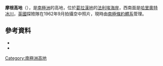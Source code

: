 {{coord|69|S|66|W|source:GNIS|display=title}}

'''摩根高地'''（{{lang-en|Morgan Upland}}），是[[南極洲|南極洲]]的高地，位於[[葛拉漢地|葛拉漢地]]的[[法利埃海岸|法利埃海岸]]，西南面是[[哈里奧特冰川|哈里奧特冰川]]，[[英國|英國]]探險隊在1962年9月拍攝空中照片，現時由[[南極條約體系|南極條約體系]]管理。

==參考資料==
*{{cite gnis | type = antarid | id = 10253| name = Morgan Upland| accessdate = 2013-11-08}}
*{{usgs-gazetteer|id=10253}}

{{DEFAULTSORT:Morgan Upland}}
[[Category:南極洲高地|Category:南極洲高地]]


{{FallièresCoast-geo-stub}}